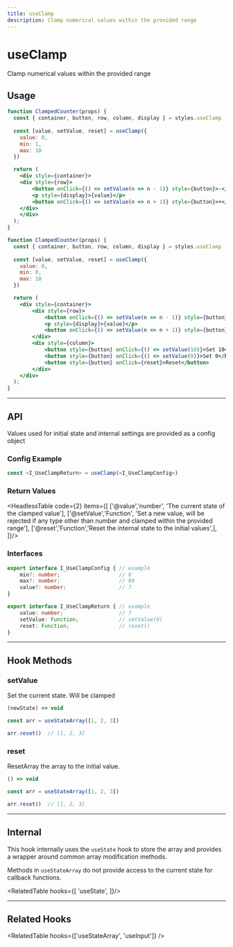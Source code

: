 ```yaml
---
title: useClamp
description: Clamp numerical values within the provided range
---
```



# 

<Card>
<MainText>
<h1>useClamp</h1>
Clamp numerical values within the provided range
</MainText>
</Card>

<!--meta-section-break-->

<StatusBadge status={1} />

## Usage


<Tabs>

<TabItem value='sim' label="Simple">

```jsx live 
function ClampedCounter(props) {
  const { container, button, row, column, display } = styles.useClamp
  
  const [value, setValue, reset] = useClamp({
    value: 0,
    min: 1,
    max: 10
  })

  return (
    <div style={container}>
    <div style={row}>
        <button onClick={() => setValue(n => n - 1)} style={button}>-</button>
        <p style={display}>{value}</p>
        <button onClick={() => setValue(n => n + 1)} style={button}>+</button>
    </div>
    </div>
  );
}
``` 

</TabItem>

<TabItem value='adv' label="Advanced">

```jsx live 
function ClampedCounter(props) {
  const { container, button, row, column, display } = styles.useClamp
  
  const [value, setValue, reset] = useClamp({
    value: 0,
    min: 0,
    max: 10
  })

  return (
    <div style={container}>
        <div style={row}>
            <button onClick={() => setValue(n => n - 1)} style={button}>-</button>
            <p style={display}>{value}</p>
            <button onClick={() => setValue(n => n + 1)} style={button}>+</button>
        </div>
        <div style={column}>
            <button style={button} onClick={() => setValue(10)}>Set 10</button>
            <button style={button} onClick={() => setValue(0)}>Set 0</button>
            <button style={button} onClick={reset}>Reset</button>
        </div>
    </div>
  );
}
``` 

</TabItem>
</Tabs>











<!--=========================================================================-->

<hr />

## API 

Values used for initial state and internal settings are provided as a config
object 


### Config Example

```ts
const <I_UseClampReturn> = useClamp(<I_UseClampConfig>)
```


### Return Values

<HeadlessTable code={2} items={[
    ['@value','number', 'The current state of the clamped value'],
    ['@setValue','Function', 'Set a new value, will be rejected if any type other than number and clamped within the provided range'],
    ['@reset','Function','Reset the internal state to the initial values',],
]}/>


### Interfaces
```ts
export interface I_UseClampConfig { // example
    min?: number;                   // 0
    max?: number;                   // 99
    value?: number;                 // 7
}

export interface I_UseClampReturn { // example
    value: number;                  // 7
    setValue: Function;             // setValue(9)
    reset: Function;                // reset()
}
```















<!--=========================================================================-->

<hr />


## Hook Methods

<Card>

### setValue
Set the current state. Will be clamped

```ts
(newState) => void 
```
```ts
const arr = useStateArray([1, 2, 3])

arr.reset()  // [1, 2, 3]
```

</Card>


<Card>

### reset
ResetArray the array to the initial value.

```ts
() => void 
```
```ts
const arr = useStateArray([1, 2, 3])

arr.reset()  // [1, 2, 3]
```

</Card>













<!--=========================================================================-->

<hr />


## Internal

This hook internally uses the `useState` hook to store the array and provides 
a wrapper around common array modification methods. 

Methods in `useStateArray` do not provide access to the current state for callback 
functions.

<RelatedTable hooks={[
    'useState',
]}/>


<!--=========================================================================-->

<hr />


## Related Hooks


<RelatedTable hooks={['useStateArray', 'useInput']} />
